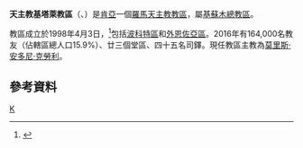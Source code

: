 {{Infobox Roman Catholic diocese
|Roman Catholic Diocese of = 天主教基塔萊教區
|Latin name of diocese = Dioecesis Kitalensis
|image =
|caption =
|location = [[肯亞|肯亞]]
|territory =波科特區、外恩佐亞區
|population = 164,000
|rite = 拉丁禮
|patron =
|province = 基蘇木
|established = 1998年
|cathedral =聖母無原罪主教座堂
|co-cathedral =
|leadership = 
|website =
|教宗 =
|metropolitan =
|ordinary = 莫里斯·安多尼·克勞利
|coadjutor bishop =
|auxiliary =
}}

'''天主教基塔萊教區'''（{{lang-la|Dioecesis Kitalensis}}、{{lang-sw|Jimbo Katoliki Kitale}}）是[[肯亞|肯亞]]一個[[羅馬天主教|羅馬天主教]][[教區|教區]]，屬[[天主教基蘇木總教區|基蘇木總教區]]。

教區成立於1998年4月3日，<ref>{{Cite web |url=http://www.vatican.va/holy_father/john_paul_ii/apost_constitutions/documents/hf_jp-ii_apc_19980403_kitalensis_lt.html |title=成立教區的宗座憲令 |access-date=2014-03-26 |archive-date=2014-05-18 |archive-url=https://web.archive.org/web/20140518002946/http://www.vatican.va/holy_father/john_paul_ii/apost_constitutions/documents/hf_jp-ii_apc_19980403_kitalensis_lt.html |dead-url=no }}</ref>包括[[波科特區|波科特區]]和[[外恩佐亞區|外恩佐亞區]]。2016年有164,000名教友（佔轄區總人口15.9%）、廿三個堂區、四十五名司鐸。現任教區主教為[[莫里斯·安多尼·克勞利|莫里斯·安多尼·克勞利]]。
==參考資料==
{{reflist}}
{{肯雅天主教教區}}
[[Category:肯亞天主教教區|K]]